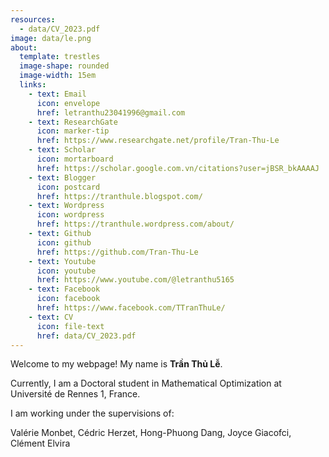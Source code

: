 ```yaml
---
resources: 
  - data/CV_2023.pdf
image: data/le.png
about:
  template: trestles
  image-shape: rounded 
  image-width: 15em
  links: 
    - text: Email 
      icon: envelope 
      href: letranthu23041996@gmail.com 
    - text: ResearchGate 
      icon: marker-tip
      href: https://www.researchgate.net/profile/Tran-Thu-Le
    - text: Scholar 
      icon: mortarboard
      href: https://scholar.google.com.vn/citations?user=jBSR_bkAAAAJ
    - text: Blogger 
      icon: postcard 
      href: https://tranthule.blogspot.com/
    - text: Wordpress
      icon: wordpress
      href: https://tranthule.wordpress.com/about/
    - text: Github 
      icon: github 
      href: https://github.com/Tran-Thu-Le
    - text: Youtube 
      icon: youtube
      href: https://www.youtube.com/@letranthu5165
    - text: Facebook 
      icon: facebook 
      href: https://www.facebook.com/TTranThuLe/
    - text: CV 
      icon: file-text 
      href: data/CV_2023.pdf
---
```


Welcome to my webpage! 
My name is **Trần Thủ Lễ**. 



Currently, I am a Doctoral student in Mathematical Optimization at Université de Rennes 1, France.


I am working under the supervisions of:

Valérie Monbet,
Cédric Herzet,
Hong-Phuong Dang,
Joyce Giacofci,
Clément Elvira


